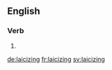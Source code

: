 ==English==

===Verb===
{{head|en}}

# {{present participle of|laicize|lang=en}}

[[de:laicizing]]
[[fr:laicizing]]
[[sv:laicizing]]